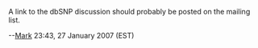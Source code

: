 A link to the dbSNP discussion should probably be posted on the mailing list.

--[[User:Mark|Mark]] 23:43, 27 January 2007 (EST)